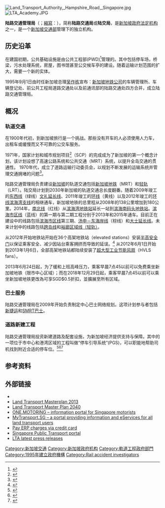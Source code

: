 {{Infobox Government agency
|agency_name     = 陆路交通管理局
|abbreviation    = LTA
|logo            = 
|logo_width      = 
|logo_caption    = 
|formed          = 1995年9月1日<ref name="History">{{cite web | url=http://www.lta.gov.sg/content/ltaweb/en/about-lta/our-history.html | title=Our History | work=Land Transport Authority | accessdate=26 September 2013}}</ref>
|preceding1      = 车辆管理所{{R|History}}
|preceding2      = 新加坡地铁公司{{R|History}}
|preceding3      = 公共工程局道路交通处{{R|History}}
|preceding4      = 通讯部陆路交通处{{R|History}}
|dissolved       =
|superseding     =
|jurisdiction    = {{SGP}}
|employees       =
|budget          =
|headquarters    = {{SGP}}[[加冷|加冷]]翰莎路1号
|chief1_name     = Michael LIM Choo San
|chief1_position = 董事会主席
|chief2_name     = [[赵文良|赵文良]]
|chief2_position = 首席执行官<ref>{{cite web|title=LTA chief appointed as MND Permanent Secretary|url=http://www.channelnewsasia.com/news/singapore/lta-chief-appointed-as/1351906.html|publisher=Channel NewsAsia|accessdate=8 September 2014|deadurl=yes|archiveurl=https://web.archive.org/web/20140908224210/http://www.channelnewsasia.com/news/singapore/lta-chief-appointed-as/1351906.html|archivedate=2014-09-08}}</ref>
|parent_agency   = [[新加坡交通部|新加坡交通部]]
|child1_agency   =
|website         = {{URL|www.lta.gov.sg}}
|footnotes       =
}}
[[File:Land_Transport_Authority,_Hampshire_Road,_Singapore.jpg|thumb]]
[[File:LTA_Academy.JPG|thumb]]

'''陆路交通管理局'''（{{lang-en|'''Land Transport Authority'''}}；[[首字母縮略字|縮寫]]：{{lang|en|LTA}}），简称'''陆路交通局'''或'''陆交局'''，是[[新加坡政府法定机构|新加坡政府法定机构]]之一，是一个[[新加坡交通部|新加坡交通部]]管理下的独立机构。

==历史沿革==
在建国初期，公共基础设施是由公共工程部(PWD)<ref>{{cite web |author1=National Archives of Singapore |title=Public Works Department (PWD) |url=https://www.nas.gov.sg/archivesonline/government_records/agency-details/41 |accessdate=2021-04-16}}</ref>管理的。其中包括停车场，桥梁，污水处理系统，房屋，图书馆甚至公交候车亭的建设。随着运输计划范围的扩大，需要一个新的实体。

1995年9月1日由时任新加坡总理[[吴作栋|吴作栋]]宣布：[[新加坡地铁公司|新加坡地铁公司]]的车辆管理所、车辆登记处、前公共工程局道路交通处以及前通讯部的陆路交通处四方合并，成立陆路交通管理局。

==概况==
===轨道交通===
在1900年代初，到新加坡旅行是一个挑战。那些没有开车的人必须使用人力车，出租车或缓慢而又不可靠的公交车服务。

1971年，国家计划和城市规划项目<ref>{{cite web |title=1971 城市规划 |url=https://www.ura.gov.sg/Corporate/Planning/Concept-Plan/Past-Concept-Plans}}</ref>（SCP）的完成成为了新加坡的第一个概念计划，该计划设想了高速公路系统和公共交通（MRT）系统，以提升全岛交通的贯通性。 1970年代，成立了道路运输行动委员会，以规划不断发展的运输系统并管理交通拥堵的问题<ref>{{cite web |author1=陆交局 |title=陆交局历史 |url=https://www.lta.gov.sg/content/ltagov/en/who_we_are/our_organisation/the_lta_story.html}}</ref>。

陆路交通管理局负责建设[[新加坡|新加坡]]的轨道交通包括[[新加坡地铁|新加坡地铁]]（MRT）和[[新加坡轻轨列车系统|轻轨]]（LRT）。陆交局计划到2030年新加坡的轨道交通总长度翻番。随着2009年竣工的[[新加坡地铁东西线|东西线]]（绿线）[[新加坡地铁东西线#文礼延长线|文礼延长线]]、2011年竣工的[[新加坡地铁环线|环线]]（黄线）以及2012年竣工的[[新加坡地铁环线#滨海湾支线|环线滨海湾支线]]的相继通车，新加坡地铁的总里程从2008年的138公里增加到180公里。2014年，[[新加坡地铁南北线|南北线]]（红线）从[[滨海湾地铁站|滨海湾地铁站]]延长一站到[[滨海南码头地铁站|滨海南码头地铁站]]。[[滨海市区线|滨海市区线]]（蓝线）的第一期与第二期工程分别于2013年和2015年通车。目前正在建设中的线路包括[[滨海市区线|滨海市区线]]第三期、[[新加坡地铁汤申－东海岸线|汤申－东海岸线]]（棕线）和[[新加坡地铁东西线#大士延长线|大士延长线]]。未来计划中的线路包括[[新加坡地铁跨岛线|跨岛线]]和[[新加坡地铁裕廊区域线|裕廊区域线（轻轨）]]。

从2012年开始地铁站开始在36个高架地铁站（elevated stations）安装[[半高安全门|半高安全门]]以保证乘客安全、减少因站台乘客拥挤而导致的延误。<ref>{{cite web | url=http://app.lta.gov.sg/apps/news/page.aspx?c=2&id=zp2fxh73gh765cq8iwn54sv1l3fe4qn05q7v78uui1ep5gvnm9 | title=LTA Completes Installation of Half Height Platform Screen Doors | publisher=Land Transport Authority | date=14 March 2012 | accessdate=26 September 2013 | deadurl=yes | archiveurl=https://web.archive.org/web/20130928005019/http://app.lta.gov.sg/apps/news/page.aspx?c=2&id=zp2fxh73gh765cq8iwn54sv1l3fe4qn05q7v78uui1ep5gvnm9 | archivedate=2013-09-28}}</ref> 从2012年6月1日开始到2013年1月6日，全部高架地铁站都陆续安装了[[超大型工业节能风扇|超大型工业节能风扇]]（HVLS fans）。

2013年6月24日起，为了缓和上班高峰压力，乘客早晨7点45以前可以免费乘坐新加坡地铁（限市中心区域）；而在2018年12月29日起，乘客早晨7点45以前可以乘坐新加坡地铁更改為可享SGD$0.5折扣，並擴展至所有区域。

===巴士服务===
陆路交通管理局在2009年开始负责制定中心巴士网络规划。这项计划参与者包括[[新捷运|新捷运]]和[[SMRT巴士|SMRT巴士]]。

===道路新建工程===
陆路交通管理局投资新建道路及配套设施，为新加坡经济提供支持与保障。其中的一项位于市中心和港湾区域的工程叫做“停车引导系统”(PGS)，可以职能地帮助司机找到附近合适的停车位。<ref>{{cite web | url=http://app.lta.gov.sg/apps/news/page.aspx?c=2&id=1910 | title=LTA Launches Parking Guidance System in Marina Centre to Help Motorists Make Informed Decision on Parking Spaces | publisher=Land Transport Authority | date=24 March 2008 | accessdate=26 September 2013 | deadurl=yes | archiveurl=https://web.archive.org/web/20130927223300/http://app.lta.gov.sg/apps/news/page.aspx?c=2&id=1910 | archivedate=2013-09-27}}</ref><ref>{{cite web | url=http://app.lta.gov.sg/apps/news/page.aspx?c=2&id=2164 | title=Parking Guidance System Extended To Orchard Area | publisher=Land Transport Authority | date=3 August 2009 | accessdate=26 September 2013 | deadurl=yes | archiveurl=https://web.archive.org/web/20130927223148/http://app.lta.gov.sg/apps/news/page.aspx?c=2&id=2164 | archivedate=2013-09-27}}</ref><ref>{{cite web | url=http://app.lta.gov.sg/apps/news/page.aspx?c=2&id=isypb2lkpn7ny54l3rw1o8xnq8h77ifl8q8507zkodqf237c48 | title=Parking Guidance System For HarbourFront Area | publisher=Land Transport Authority | date=18 September 2009 | accessdate=26 September 2013 | deadurl=yes | archiveurl=https://web.archive.org/web/20130927223050/http://app.lta.gov.sg/apps/news/page.aspx?c=2&id=isypb2lkpn7ny54l3rw1o8xnq8h77ifl8q8507zkodqf237c48 | archivedate=2013-09-27}}</ref>

==参考资料==
{{reflist|2}}

==外部链接==
{{Portal box|新加坡}}
* {{Official website|http://www.lta.gov.sg/}}
* [https://web.archive.org/web/20140328060313/http://www.lta.gov.sg/content/dam/ltaweb/corp/PublicationsResearch/files/ReportNewsletter/LTMP2013Report.pdf Land Transport Masterplan 2013]
* [https://www.lta.gov.sg/content/ltagov/en/who_we_are/our_work/land_transport_master_plan_2040.html Land Transport Master Plan 2040]
* [https://onemotoring.lta.gov.sg/content/onemotoring/home.html ONE.MOTORING – information portal for Singapore motorists]
* [http://www.mytransport.sg/ MyTransport.SG – a portal providing information and eServices for all land transport users]
* [http://www.motorpay.com.sg/ Pay ERP charges via credit card]
* [https://archive.is/20130418161202/http://www.publictransport.sg/public/ptp/en.html/ Singapore Public Transport portal]
* [https://web.archive.org/web/20111228160632/http://www.lta.gov.sg/corp_info/index_corp_press.htm LTA latest press releases]
{{新加坡政府}}

[[Category:新加坡交通|Category:新加坡交通]]
[[Category:新加坡政府机构|Category:新加坡政府机构]]
[[Category:軌道工程政府部門|Category:軌道工程政府部門]]
[[Category:1995年建立政府機構|Category:1995年建立政府機構]]
[[Category:Rail_accident_investigators|Category:Rail accident investigators]]